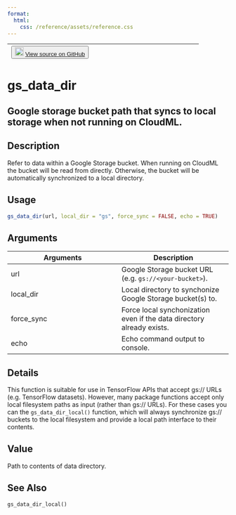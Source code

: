 ```yaml
---
format:
  html:
    css: /reference/assets/reference.css
---
```


| <button class="button"> ![](/reference/assets/GitHub-Mark-32px.png){width="20"} [View source on GitHub](NULL/blob/main/R/gcloud-storage.R#L116) </button> |
|:------------------------------:|:--------------------------------------:|

# gs_data_dir

## Google storage bucket path that syncs to local storage when not running on CloudML.

## Description
Refer to data within a Google Storage bucket. When running on CloudML the bucket will be read from directly. Otherwise, the bucket will be automatically synchronized to a local directory. 


## Usage
```r
gs_data_dir(url, local_dir = "gs", force_sync = FALSE, echo = TRUE) 
```

## Arguments
|Arguments|Description|
|---|---|
| url | Google Storage bucket URL (e.g. `gs://<your-bucket>`). |
| local_dir | Local directory to synchonize Google Storage bucket(s) to. |
| force_sync | Force local synchonization even if the data directory already exists. |
| echo | Echo command output to console. |

## Details
This function is suitable for use in TensorFlow APIs that accept gs:// URLs (e.g. TensorFlow datasets). However, many package functions accept only local filesystem paths as input (rather than gs:// URLs). For these cases you can the `gs_data_dir_local()` function, which will always synchronize gs:// buckets to the local filesystem and provide a local path interface to their contents. 


## Value
Path to contents of data directory. 



## See Also
`gs_data_dir_local()`

